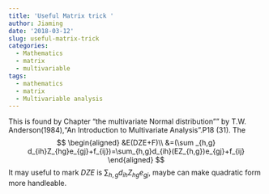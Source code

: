 ```yaml
---
title: 'Useful Matrix trick '
author: Jiaming
date: '2018-03-12'
slug: useful-matrix-trick
categories:
  - Mathematics
  - matrix
  - multivariable
tags:
  - mathematics
  - matrix
  - Multivariable analysis
---
```


This is found by  Chapter "the multivariate Normal distribution"" by T.W. Anderson(1984),"An Introduction to Multivariate Analysis".P18 (31).
The
$$
\begin{aligned}
&E(DZE+F)\\
&=(\sum _{h,g} d_{ih}Z_{hg}e_{gj}+f_{ij})=\sum_{h,g}d_{ih}(EZ_{h,g})e_{gj}+f_{ij}
\end{aligned}
$$
It may useful to mark $DZE$ is $\sum _{h,g} d_{ih}Z_{hg}e_{gj}$, maybe can make quadratic form more handleable.


